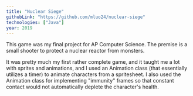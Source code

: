 ```yaml
---
title: "Nuclear Siege"
githubLink: "https://github.com/mluo24/nuclear-siege"
technologies: ["Java"]
year: 2019
---
```


This game was my final project for AP Computer Science. The premise is a small shooter to protect a nuclear reactor from monsters.

It was pretty much my first rather complete game, and it taught me a lot with sprites and animations, and I used an Animation class (that essentially utilizes a timer) to animate characters from a spritesheet. I also used the Animation class for implementing "immunity" frames so that constant contact would not automatically deplete the character's health.
